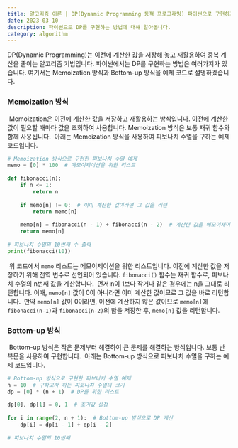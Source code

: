 ```yaml
---
title: 알고리즘 이론 | DP(Dynamic Programming 동적 프로그래밍) 파이썬으로 구현하기
date: 2023-03-10
description: 파이썬으로 DP를 구현하는 방법에 대해 알아봅니다.
category: algorithm
---
```


DP(Dynamic Programming)는 이전에 계산한 값을 저장해 놓고 재활용하여 중복 계산을 줄이는 알고리즘 기법입니다. 파이썬에서는 DP를 구현하는 방법은 여러가지가 있습니다. 여기서는 Memoization 방식과 Bottom-up 방식을 예제 코드로 설명하겠습니다.
​
### Memoization 방식
​
Memoization은 이전에 계산한 값을 저장하고 재활용하는 방식입니다. 이전에 계산한 값이 필요할 때마다 값을 조회하여 사용합니다. Memoization 방식은 보통 재귀 함수와 함께 사용됩니다.
​
아래는 Memoization 방식을 사용하여 피보나치 수열을 구하는 예제 코드입니다.
​
```python
# Memoization 방식으로 구현한 피보나치 수열 예제
memo = [0] * 100  # 메모이제이션을 위한 리스트
​
def fibonacci(n):
    if n <= 1:
        return n
​
    if memo[n] != 0:  # 이미 계산한 값이라면 그 값을 리턴
        return memo[n]
​
    memo[n] = fibonacci(n - 1) + fibonacci(n - 2)  # 계산한 값을 메모이제이션
    return memo[n]
​
# 피보나치 수열의 10번째 수 출력
print(fibonacci(10))
```
​
위 코드에서 `memo` 리스트는 메모이제이션을 위한 리스트입니다. 이전에 계산한 값을 저장하기 위해 전역 변수로 선언되어 있습니다. `fibonacci()` 함수는 재귀 함수로, 피보나치 수열의 n번째 값을 계산합니다.
​
먼저 n이 1보다 작거나 같은 경우에는 n을 그대로 리턴합니다. 이때, `memo[n]` 값이 0이 아니라면 이미 계산한 값이므로 그 값을 바로 리턴합니다.
​
만약 `memo[n]` 값이 0이라면, 이전에 계산하지 않은 값이므로 `memo[n]`에 `fibonacci(n-1)`과 `fibonacci(n-2)`의 합을 저장한 후, `memo[n]` 값을 리턴합니다.
​
### Bottom-up 방식
​
Bottom-up 방식은 작은 문제부터 해결하여 큰 문제를 해결하는 방식입니다. 보통 반복문을 사용하여 구현합니다.
​
아래는 Bottom-up 방식으로 피보나치 수열을 구하는 예제 코드입니다.
​
```python
# Bottom-up 방식으로 구현한 피보나치 수열 예제
n = 10  # 구하고자 하는 피보나치 수열의 크기
dp = [0] * (n + 1)  # DP를 위한 리스트
​
dp[0], dp[1] = 0, 1  # 초기값 설정
​
for i in range(2, n + 1):  # Bottom-up 방식으로 DP 계산
    dp[i] = dp[i - 1] + dp[i - 2]
​
# 피보나치 수열의 10번째
```